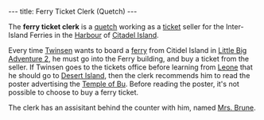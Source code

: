 ---
title: Ferry Ticket Clerk (Quetch)
---

{{twinsunica import}}{{Infobox Character
 |image=Ticket_clerk.JPG
 |race=Quetch
 |gender=Male
 |size=average
 |age=Adult
 |magical=no
 |lba1=yes
 |lba2=
 |alignment=neutral
 |occupation=
 |requires=
 |amount=
 |fam1=
 |fam2=
 |planet=
 |island=
 |building=
}}

The '''ferry ticket clerk''' is a [[quetch]] working as a [[ferry ticket|ticket]] seller for the Inter-Island Ferries in the [[Citadel Island harbour|Harbour]] of [[Citadel Island]].

Every time [[Twinsen]] wants to board a [[ferry]] from Citidel Island in [[Little Big Adventure 2]], he must go into the Ferry building, and buy a ticket from the seller. If Twinsen goes to the tickets office before learning from [[Leone]] that he should go to [[Desert Island]], then the clerk recommends him to read the poster advertising the [[Temple of Bu]]. Before reading the poster, it's not possible to choose to buy a ferry ticket.

The clerk has an assisitant behind the counter with him, named [[Mrs. Brune]].

<!-- remove these category links when they're all automated by categorizers...
[[Category: Quetches]]
[[Category: Male characters]]
[[Category: Adult characters]]
[[Category: Citadel Island inhabitants]] -->